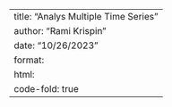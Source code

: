 ---
title: "Analys Multiple Time Series"
author: "Rami Krispin"
date: "10/26/2023"
format: 
  html:
    code-fold: true
---